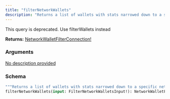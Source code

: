 ```yaml
---
title: "filterNetworkWallets"
description: "Returns a list of wallets with stats narrowed down to a specific network."
---
```


<Warning>
  This query is deprecated. Use filterWallets instead
</Warning>

**Returns:** [NetworkWalletFilterConnection!](/api-reference/types#networkwalletfilterconnection)

### Arguments

<a href="/api-reference/input-objects#filternetworkwalletsinput">
  <ResponseField name="input" type="FilterNetworkWalletsInput!" required>
    No description provided
  </ResponseField>
</a>

### Schema


```graphql 
"""Returns a list of wallets with stats narrowed down to a specific network."""
filterNetworkWallets(input: FilterNetworkWalletsInput!): NetworkWalletFilterConnection! @deprecated(reason: "Use filterWallets instead")
```
